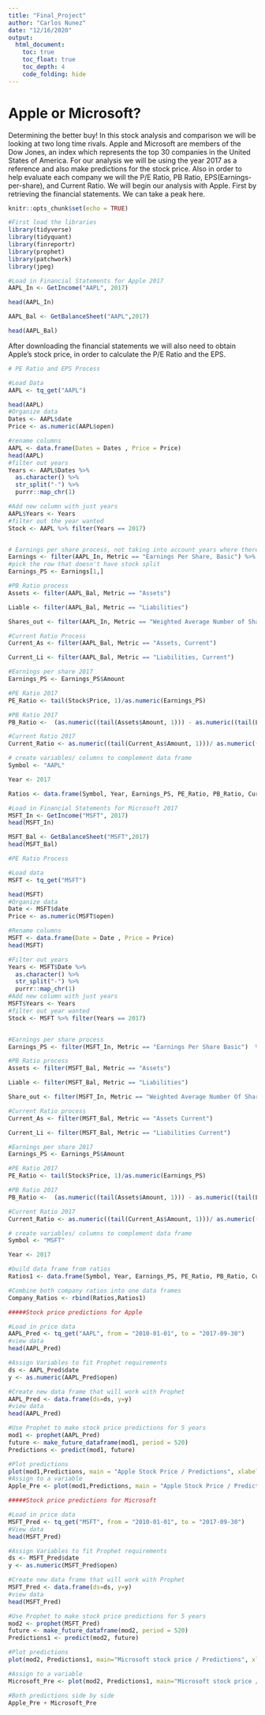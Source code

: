 ```yaml
---
title: "Final_Project"
author: "Carlos Nunez"
date: "12/16/2020"
output:
  html_document:
    toc: true
    toc_float: true
    toc_depth: 4
    code_folding: hide
---
```

# Apple or Microsoft?
Determining the better buy!
In this stock analysis and comparison we will be looking at two long time rivals. Apple and Microsoft are members of the Dow Jones, an index which represents the top 30 companies in the United States of America. For our analysis we will be using the year 2017 as a reference and also make predictions for the stock price. Also in order to help evaluate each company we will the P/E Ratio, PB Ratio, EPS(Earnings-per-share), and Current Ratio.
We will begin our analysis with Apple. First by retrieving the financial statements. We can take a peak here.
```r

knitr::opts_chunk$set(echo = TRUE)

#First load the libraries 
library(tidyverse)
library(tidyquant)
library(finreportr)
library(prophet)
library(patchwork)
library(jpeg)
```


```r
#Load in Financial Statements for Apple 2017
AAPL_In <- GetIncome("AAPL", 2017)

head(AAPL_In)

AAPL_Bal <- GetBalanceSheet("AAPL",2017)

head(AAPL_Bal)

```


After downloading the financial statements we will also need to obtain Apple's stock price, in order to calculate the P/E Ratio and the EPS. 
```r
# PE Ratio and EPS Process 

#Load Data
AAPL <- tq_get("AAPL")

head(AAPL)
#Organize data
Dates <- AAPL$date
Price <- as.numeric(AAPL$open)

#rename columns
AAPL <- data.frame(Dates = Dates , Price = Price)
head(AAPL)
#filter out years
Years <- AAPL$Dates %>% 
  as.character() %>% 
  str_split("-") %>% 
  purrr::map_chr(1)

#Add new column with just years
AAPL$Years <- Years
#filter out the year wanted
Stock <- AAPL %>% filter(Years == 2017) 


# Earnings per share process, not taking into account years where there were stock splits
Earnings <- filter(AAPL_In, Metric == "Earnings Per Share, Basic") %>% tail(2)
#pick the row that doesn't have stock split
Earnings_PS <- Earnings[1,]

```


```r
#PB Ratio process 
Assets <- filter(AAPL_Bal, Metric == "Assets")

Liable <- filter(AAPL_Bal, Metric == "Liabilities")

Shares_out <- filter(AAPL_In, Metric == "Weighted Average Number of Shares Outstanding, Basic")
```



```r
#Current Ratio Process
Current_As <- filter(AAPL_Bal, Metric == "Assets, Current")

Current_Li <- filter(AAPL_Bal, Metric == "Liabilities, Current")

```


```r
#Earnings per share 2017
Earnings_PS <- Earnings_PS$Amount

#PE Ratio 2017
PE_Ratio <- tail(Stock$Price, 1)/as.numeric(Earnings_PS)

#PB Ratio 2017
PB_Ratio <-  (as.numeric((tail(Assets$Amount, 1))) - as.numeric((tail(Liable$Amount, 1)))) / as.numeric((tail(Shares_out$Amount, 1)))

#Current Ratio 2017
Current_Ratio <- as.numeric((tail(Current_As$Amount, 1)))/ as.numeric((tail(Current_Li$Amount, 1)))

```

```r
# create variables/ columns to complement data frame 
Symbol <- "AAPL"

Year <- 2017

```

```r
Ratios <- data.frame(Symbol, Year, Earnings_PS, PE_Ratio, PB_Ratio, Current_Ratio)

```




```r
#Load in Financial Statements for Microsoft 2017
MSFT_In <- GetIncome("MSFT", 2017)
head(MSFT_In)

MSFT_Bal <- GetBalanceSheet("MSFT",2017)
head(MSFT_Bal)

```


```r
#PE Ratio Process

#Load data
MSFT <- tq_get("MSFT")

head(MSFT)
#Organize data
Date <- MSFT$date
Price <- as.numeric(MSFT$open)

#Rename columns
MSFT <- data.frame(Date = Date , Price = Price)
head(MSFT)

#Filter out years
Years <- MSFT$Date %>% 
  as.character() %>% 
  str_split("-") %>% 
  purrr::map_chr(1)
#Add new column with just years
MSFT$Years <- Years
#filter out year wanted
Stock <- MSFT %>% filter(Years == 2017) 


#Earnings per share process
Earnings_PS <- filter(MSFT_In, Metric == "Earnings Per Share Basic")  %>% tail(1)

```


```r
#PB Ratio process
Assets <- filter(MSFT_Bal, Metric == "Assets")

Liable <- filter(MSFT_Bal, Metric == "Liabilities")

Share_out <- filter(MSFT_In, Metric == "Weighted Average Number Of Shares Outstanding Basic")


```

```r
#Current Ratio process
Current_As <- filter(MSFT_Bal, Metric == "Assets Current")

Current_Li <- filter(MSFT_Bal, Metric == "Liabilities Current")


```

```r
#Earnings per share 2017
Earnings_PS <- Earnings_PS$Amount

#PE Ratio 2017
PE_Ratio <- tail(Stock$Price, 1)/as.numeric(Earnings_PS)

#PB Ratio 2017
PB_Ratio <-  (as.numeric((tail(Assets$Amount, 1))) - as.numeric((tail(Liable$Amount, 1)))) / as.numeric((tail(Share_out$Amount, 1)))

#Current Ratio 2017
Current_Ratio <- as.numeric((tail(Current_As$Amount, 1)))/ as.numeric((tail(Current_Li$Amount, 1)))
```

```r
# create variables/ columns to complement data frame 
Symbol <- "MSFT"

Year <- 2017

```

```r
#build data frame from ratios
Ratios1 <- data.frame(Symbol, Year, Earnings_PS, PE_Ratio, PB_Ratio, Current_Ratio)

```

```r
#Combine both company ratios into one data frames
Company_Ratios <- rbind(Ratios,Ratios1)

```



```r
#####Stock price predictions for Apple

#Load in price data
AAPL_Pred <- tq_get("AAPL", from = "2010-01-01", to = "2017-09-30")
#view data
head(AAPL_Pred)

#Assign Variables to fit Prophet requirements
ds <- AAPL_Pred$date
y <- as.numeric(AAPL_Pred$open)

#Create new data frame that will work with Prophet
AAPL_Pred <- data.frame(ds=ds, y=y)
#view data
head(AAPL_Pred)

#Use Prophet to make stock price predictions for 5 years
mod1 <- prophet(AAPL_Pred)
future <- make_future_dataframe(mod1, period = 520)
Predictions <- predict(mod1, future)

#Plot predictions
plot(mod1,Predictions, main = "Apple Stock Price / Predictions", xlabel = "Date", ylabel = "Apple Stock Price")
#Assign to a variable
Apple_Pre <- plot(mod1,Predictions, main = "Apple Stock Price / Predictions", xlabel = "Date", ylabel = "Apple Stock Price")

```


```r
#####Stock price predictions for Microsoft

#Load in price data
MSFT_Pred <- tq_get("MSFT", from = "2010-01-01", to = "2017-09-30")
#View data
head(MSFT_Pred)

#Assign Variables to fit Prophet requirements
ds <- MSFT_Pred$date
y <- as.numeric(MSFT_Pred$open)

#Create new data frame that will work with Prophet
MSFT_Pred <- data.frame(ds=ds, y=y)
#view data
head(MSFT_Pred)

#Use Prophet to make stock price predictions for 5 years
mod2 <- prophet(MSFT_Pred)
future <- make_future_dataframe(mod2, period = 520)
Predictions1 <- predict(mod2, future)

#Plot predictions
plot(mod2, Predictions1, main="Microsoft stock price / Predictions", xlabel = "Date", ylabel = "Microsoft Stock Price")

#Assign to a variable
Microsoft_Pre <- plot(mod2, Predictions1, main="Microsoft stock price / Predictions", xlabel = "Date", ylabel = "Microsoft Stock Price")

#Both predictions side by side
Apple_Pre + Microsoft_Pre

```

